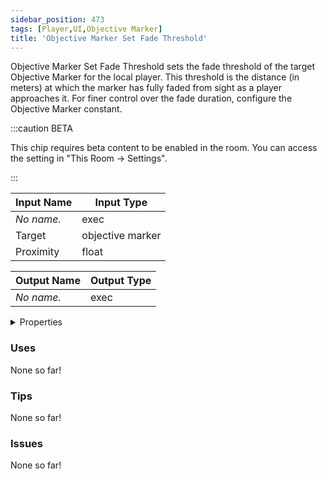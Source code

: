 ```yaml
---
sidebar_position: 473
tags: [Player,UI,Objective Marker]
title: 'Objective Marker Set Fade Threshold'
---
```


Objective Marker Set Fade Threshold sets the fade threshold of the target Objective Marker for the local player. This threshold is the distance (in meters) at which the marker has fully faded from sight as a player approaches it. For finer control over the fade duration, configure the Objective Marker constant.

:::caution BETA

This chip requires beta content to be enabled in the room. You can access the setting in "This Room -> Settings".

:::

<DocusaurusSvg />

| Input Name | Input Type |
|-----------|-----------|
| *No name.* | exec |
| Target | objective marker |
| Proximity | float |

| Output Name | Output Type |
|-----------|-----------|
| *No name.* | exec |


<details>
  <summary>Properties</summary>
  <div>
    <div>
    <table>
      <thead>
        <tr>
          <th>Is beta required?</th>
          <th>Yes</th>
        </tr>
        <tr>
          <th>Is this chip a trolling risk?</th>
          <th>No</th>
        </tr>
        <tr>
          <th>Is this chip a role assignment risk?</th>
          <th>No</th>
        </tr>
        <tr>
          <th>Chip UUID</th>
          <th>66e3efeb-c1df-45f2-ba9b-c261f938c80f</th>
        </tr>
        <tr>
          <th>Room availability</th>
          <th>Available everywhere</th>
        </tr>
      </thead>
    </table>
    </div>
  </div>
</details>

### Uses

None so far!

### Tips

None so far!

### Issues

None so far!